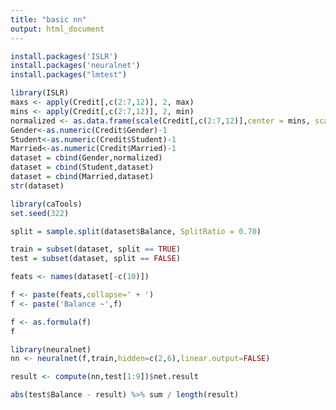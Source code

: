 ```yaml
---
title: "basic nn"
output: html_document
---
```


```r
install.packages('ISLR')
install.packages('neuralnet')
install.packages("lmtest")
```
```r
library(ISLR)
maxs <- apply(Credit[,c(2:7,12)], 2, max)
mins <- apply(Credit[,c(2:7,12)], 2, min)
normalized <- as.data.frame(scale(Credit[,c(2:7,12)],center = mins, scale = maxs - mins))
Gender<-as.numeric(Credit$Gender)-1
Student<-as.numeric(Credit$Student)-1
Married<-as.numeric(Credit$Married)-1
dataset = cbind(Gender,normalized)
dataset = cbind(Student,dataset)
dataset = cbind(Married,dataset)
str(dataset)
```

```r
library(caTools)
set.seed(322)

split = sample.split(dataset$Balance, SplitRatio = 0.70)

train = subset(dataset, split == TRUE)
test = subset(dataset, split == FALSE)
```

```r
feats <- names(dataset[-c(10)])

f <- paste(feats,collapse=' + ')
f <- paste('Balance ~',f)

f <- as.formula(f)
f
```

```r
library(neuralnet)
nn <- neuralnet(f,train,hidden=c(2,6),linear.output=FALSE)

result <- compute(nn,test[1:9])$net.result

abs(test$Balance - result) %>% sum / length(result)
```